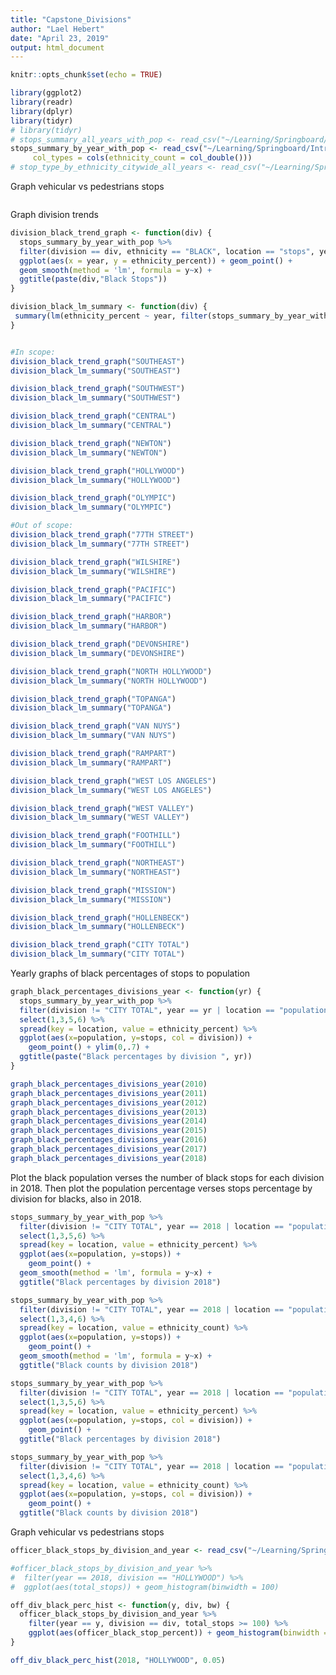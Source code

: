 ```yaml
---
title: "Capstone_Divisions"
author: "Lael Hebert"
date: "April 23, 2019"
output: html_document
---
```


```r
knitr::opts_chunk$set(echo = TRUE)
```

```r
library(ggplot2)
library(readr)
library(dplyr)
library(tidyr)
# library(tidyr)
# stops_summary_all_years_with_pop <- read_csv("~/Learning/Springboard/Introduction to Data Science/Capstone/Data/Output/stops_summary_all_years_with_pop.csv")
stops_summary_by_year_with_pop <- read_csv("~/Learning/Springboard/Introduction to Data Science/Capstone/Data/Output/stops_summary_by_year_with_pop.csv", 
     col_types = cols(ethnicity_count = col_double()))
# stop_type_by_ethnicity_citywide_all_years <- read_csv("~/Learning/Springboard/Introduction to Data Science/Capstone/Data/Output/stop_type_by_ethnicity_citywide_all_years.csv")
```

Graph vehicular vs pedestrians stops

```r

```
Graph division trends

```r

division_black_trend_graph <- function(div) {
  stops_summary_by_year_with_pop %>% 
  filter(division == div, ethnicity == "BLACK", location == "stops", year != 2019) %>%
  ggplot(aes(x = year, y = ethnicity_percent)) + geom_point() + 
  geom_smooth(method = 'lm', formula = y~x) +
  ggtitle(paste(div,"Black Stops"))
}

division_black_lm_summary <- function(div) {
 summary(lm(ethnicity_percent ~ year, filter(stops_summary_by_year_with_pop, division == div, ethnicity == "BLACK", location == "stops"))) 
}


#In scope:
division_black_trend_graph("SOUTHEAST")
division_black_lm_summary("SOUTHEAST")

division_black_trend_graph("SOUTHWEST")
division_black_lm_summary("SOUTHWEST")

division_black_trend_graph("CENTRAL")
division_black_lm_summary("CENTRAL")

division_black_trend_graph("NEWTON")
division_black_lm_summary("NEWTON")

division_black_trend_graph("HOLLYWOOD")
division_black_lm_summary("HOLLYWOOD")

division_black_trend_graph("OLYMPIC")
division_black_lm_summary("OLYMPIC")

#Out of scope:
division_black_trend_graph("77TH STREET")
division_black_lm_summary("77TH STREET")

division_black_trend_graph("WILSHIRE")
division_black_lm_summary("WILSHIRE")

division_black_trend_graph("PACIFIC")
division_black_lm_summary("PACIFIC")

division_black_trend_graph("HARBOR")
division_black_lm_summary("HARBOR")

division_black_trend_graph("DEVONSHIRE")
division_black_lm_summary("DEVONSHIRE")

division_black_trend_graph("NORTH HOLLYWOOD")
division_black_lm_summary("NORTH HOLLYWOOD")

division_black_trend_graph("TOPANGA")
division_black_lm_summary("TOPANGA")

division_black_trend_graph("VAN NUYS")
division_black_lm_summary("VAN NUYS")

division_black_trend_graph("RAMPART")
division_black_lm_summary("RAMPART")

division_black_trend_graph("WEST LOS ANGELES")
division_black_lm_summary("WEST LOS ANGELES")

division_black_trend_graph("WEST VALLEY")
division_black_lm_summary("WEST VALLEY")

division_black_trend_graph("FOOTHILL")
division_black_lm_summary("FOOTHILL")

division_black_trend_graph("NORTHEAST")
division_black_lm_summary("NORTHEAST")

division_black_trend_graph("MISSION")
division_black_lm_summary("MISSION")

division_black_trend_graph("HOLLENBECK")
division_black_lm_summary("HOLLENBECK")

division_black_trend_graph("CITY TOTAL")
division_black_lm_summary("CITY TOTAL")

```


Yearly graphs of black percentages of stops to population
```r
graph_black_percentages_divisions_year <- function(yr) {
  stops_summary_by_year_with_pop %>%
  filter(division != "CITY TOTAL", year == yr | location == "population", ethnicity == "BLACK") %>%
  select(1,3,5,6) %>%
  spread(key = location, value = ethnicity_percent) %>%
  ggplot(aes(x=population, y=stops, col = division)) + 
    geom_point() + ylim(0,.7) +
  ggtitle(paste("Black percentages by division ", yr))
}

graph_black_percentages_divisions_year(2010)
graph_black_percentages_divisions_year(2011)
graph_black_percentages_divisions_year(2012)
graph_black_percentages_divisions_year(2013)
graph_black_percentages_divisions_year(2014)
graph_black_percentages_divisions_year(2015)
graph_black_percentages_divisions_year(2016)
graph_black_percentages_divisions_year(2017)
graph_black_percentages_divisions_year(2018)

```


Plot the black population verses the number of black stops for each division in 2018. Then plot the population percentage verses stops percentage by division for blacks, also in 2018.
```r
stops_summary_by_year_with_pop %>%
  filter(division != "CITY TOTAL", year == 2018 | location == "population", ethnicity == "BLACK") %>%
  select(1,3,5,6) %>%
  spread(key = location, value = ethnicity_percent) %>%
  ggplot(aes(x=population, y=stops)) + 
    geom_point() +
  geom_smooth(method = 'lm', formula = y~x) +
  ggtitle("Black percentages by division 2018")

stops_summary_by_year_with_pop %>%
  filter(division != "CITY TOTAL", year == 2018 | location == "population", ethnicity == "BLACK") %>%
  select(1,3,4,6) %>%
  spread(key = location, value = ethnicity_count) %>%
  ggplot(aes(x=population, y=stops)) + 
    geom_point() +
  geom_smooth(method = 'lm', formula = y~x) +
  ggtitle("Black counts by division 2018")

stops_summary_by_year_with_pop %>%
  filter(division != "CITY TOTAL", year == 2018 | location == "population", ethnicity == "BLACK") %>%
  select(1,3,5,6) %>%
  spread(key = location, value = ethnicity_percent) %>%
  ggplot(aes(x=population, y=stops, col = division)) + 
    geom_point() +
  ggtitle("Black percentages by division 2018")

stops_summary_by_year_with_pop %>%
  filter(division != "CITY TOTAL", year == 2018 | location == "population", ethnicity == "BLACK") %>%
  select(1,3,4,6) %>%
  spread(key = location, value = ethnicity_count) %>%
  ggplot(aes(x=population, y=stops, col = division)) + 
    geom_point() +
  ggtitle("Black counts by division 2018")
```

Graph vehicular vs pedestrians stops

```r
officer_black_stops_by_division_and_year <- read_csv("~/Learning/Springboard/Introduction to Data Science/Capstone/Data/Output/officer_black_stops_by_division_and_year.csv")

#officer_black_stops_by_division_and_year %>%
#  filter(year == 2018, division == "HOLLYWOOD") %>%
#  ggplot(aes(total_stops)) + geom_histogram(binwidth = 100)

off_div_black_perc_hist <- function(y, div, bw) {
  officer_black_stops_by_division_and_year %>%
    filter(year == y, division == div, total_stops >= 100) %>%
    ggplot(aes(officer_black_stop_percent)) + geom_histogram(binwidth = bw)
}

off_div_black_perc_hist(2018, "HOLLYWOOD", 0.05)



```



